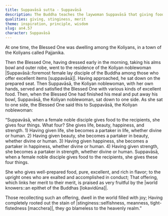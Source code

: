 ```yaml
---
title: Suppavāsā sutta - Suppavāsā
description: The Buddha teaches the laywoman Suppavāsā that giving food bestows life, beauty, happiness, and strength upon the recipient and, in turn, upon the giver. Such generosity, especially toward those accomplished in conduct is very fruitful.
qualities: giving, stinginess, merit
theme: inspiration, principle, wisdom
slug: an4.57
character: Suppavāsā
---
```


At one time, the Blessed One was dwelling among the Koliyans, in a town of the Koliyans called Pajjanika.

Then the Blessed One, having dressed early in the morning, taking his alms bowl and outer robe, went to the residence of the Koliyan noblewoman |Suppavāsā::foremost female lay disciple of the Buddha among those who offer excellent items [suppavāsā]|. Having approached, he sat down on the prepared seat. Then Suppavāsā, the Koliyan noblewoman, with her own hands, served and satisfied the Blessed One with various kinds of excellent food. Then, when the Blessed One had finished his meal and put away his bowl, Suppavāsā, the Koliyan noblewoman, sat down to one side. As she sat to one side, the Blessed One said this to Suppavāsā, the Koliyan noblewoman:

“Suppavāsā, when a female noble disciple gives food to the recipients, she gives four things. What four? She gives life, beauty, happiness, and strength. 1) Having given life, she becomes a partaker in life, whether divine or human. 2) Having given beauty, she becomes a partaker in beauty, whether divine or human. 3) Having given happiness, she becomes a partaker in happiness, whether divine or human. 4) Having given strength, she becomes a partaker in strength, whether divine or human. Suppavāsā, when a female noble disciple gives food to the recipients, she gives these four things.

She who gives well-prepared food,
pure, excellent, and rich in flavor;
to the upright ones who are
exalted and accomplished in conduct;
That offering, which links her merit to their merit,
is praised as very fruitful by the |world knowers::an epithet of the Buddhas [lokavidūna]|.

Those recollecting such an offering,
dwell in the world filled with joy;
Having completely rooted out the stain of |stinginess::selfishness, meanness, tight-fistedness [macchera]|,
they go blameless to the heavenly realm.”